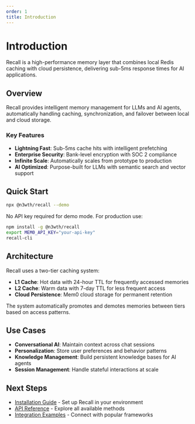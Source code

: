 ```yaml
---
order: 1
title: Introduction
---
```


# Introduction

Recall is a high-performance memory layer that combines local Redis caching with cloud persistence, delivering sub-5ms response times for AI applications.

## Overview

Recall provides intelligent memory management for LLMs and AI agents, automatically handling caching, synchronization, and failover between local and cloud storage.

### Key Features

- **Lightning Fast**: Sub-5ms cache hits with intelligent prefetching
- **Enterprise Security**: Bank-level encryption with SOC 2 compliance
- **Infinite Scale**: Automatically scales from prototype to production
- **AI Optimized**: Purpose-built for LLMs with semantic search and vector support

## Quick Start

```bash
npx @n3wth/recall --demo
```

No API key required for demo mode. For production use:

```bash
npm install -g @n3wth/recall
export MEM0_API_KEY="your-api-key"
recall-cli
```

## Architecture

Recall uses a two-tier caching system:

- **L1 Cache**: Hot data with 24-hour TTL for frequently accessed memories
- **L2 Cache**: Warm data with 7-day TTL for less frequent access
- **Cloud Persistence**: Mem0 cloud storage for permanent retention

The system automatically promotes and demotes memories between tiers based on access patterns.

## Use Cases

- **Conversational AI**: Maintain context across chat sessions
- **Personalization**: Store user preferences and behavior patterns
- **Knowledge Management**: Build persistent knowledge bases for AI agents
- **Session Management**: Handle stateful interactions at scale

## Next Steps

- [Installation Guide](/docs/installation) - Set up Recall in your environment
- [API Reference](/docs/api) - Explore all available methods
- [Integration Examples](/docs/integrations) - Connect with popular frameworks